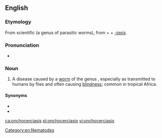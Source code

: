 ==English==

===Etymology===
From scientific {{etyl|la|en}} {{taxlink|Onchocerca|genus|noshow=1}} (a genus of parasitic worms), from {{etyl|grc|en}} {{m|grc|ὄγκος||barb}} + {{m|grc|κέρκος||tail}} + ''[[-iasis]]''.

===Pronunciation===
* {{IPA|/ɒŋkəsɜːˈkaɪəsɪs/|lang=en}}

===Noun===
{{en-noun|~|onchocerciases}}

# {{label|en|medicine}} A disease caused by a [[worm]] of the genus {{taxlink|Onchocerca|genus|noshow=1}}, especially as transmitted to humans by flies and often causing [[blindness]]; common in tropical Africa.

====Synonyms====
* {{l|en|river blindness}}
* {{l|en|Robles' disease}}

[[Category:en:Nematodes]]

[[ca:onchocerciasis]]
[[pl:onchocerciasis]]
[[vi:onchocerciasis]]